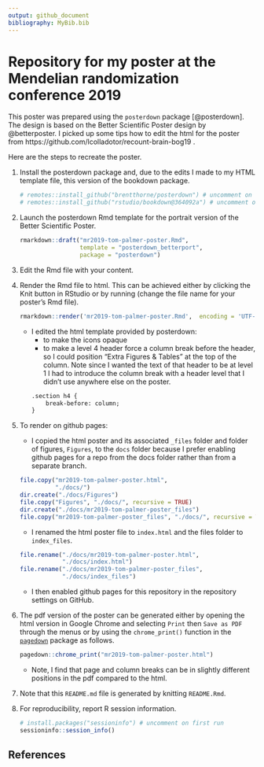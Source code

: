 ```yaml
---
output: github_document
bibliography: MyBib.bib
---
```


# Repository for my poster at the Mendelian randomization conference 2019

This poster was prepared using the `posterdown` package [@posterdown]. The design is based on the Better Scientific Poster design by @betterposter. I picked up some tips how to edit the html for the poster from https://github.com/lcolladotor/recount-brain-bog19 .

Here are the steps to recreate the poster.

1. Install the posterdown package and, due to the edits I made to my HTML template file, this version of the bookdown package.

    ```r
    # remotes::install_github("brentthorne/posterdown") # uncomment on first run
    # remotes::install_github("rstudio/bookdown@364092a") # uncomment on first run
    ```

1. Launch the posterdown Rmd template for the portrait version of the Better Scientific Poster.

    ```r
    rmarkdown::draft("mr2019-tom-palmer-poster.Rmd", 
                     template = "posterdown_betterport", 
                     package = "posterdown")
    ```

1. Edit the Rmd file with your content.

1. Render the Rmd file to html. This can be achieved either by clicking the Knit button in RStudio or by running (change the file name for your poster's Rmd file).

    ```r
    rmarkdown::render('mr2019-tom-palmer-poster.Rmd',  encoding = 'UTF-8')
    ```

    * I edited the html template provided by posterdown:
        - to make the icons opaque
        - to make a level 4 header force a column break before the header, so I could position "Extra Figures & Tables" at the top of the column. Note since I wanted the text of that header to be at level 1 I had to introduce the column break with a header level that I didn't use anywhere else on the poster.
        ```html
        .section h4 {
            break-before: column;
        }
        ```

1. To render on github pages:

    * I copied the html poster and its associated `_files` folder and folder of figures, `Figures`, to the `docs` folder because I prefer enabling github pages for a repo from the docs folder rather than from a separate branch.
    ```r
    file.copy("mr2019-tom-palmer-poster.html", 
              "./docs/")
    dir.create("./docs/Figures")
    file.copy("Figures", "./docs/", recursive = TRUE)
    dir.create("./docs/mr2019-tom-palmer-poster_files")
    file.copy("mr2019-tom-palmer-poster_files", "./docs/", recursive = TRUE)
    ```
    * I renamed the html poster file to `index.html` and the files folder to `index_files`.
    ```r
    file.rename("./docs/mr2019-tom-palmer-poster.html", 
                "./docs/index.html")
    file.rename("./docs/mr2019-tom-palmer-poster_files",
                "./docs/index_files")
    ```
    * I then enabled github pages for this repository in the repository settings on GitHub.

1. The pdf version of the poster can be generated either by opening the html version in Google Chrome and selecting `Print` then `Save as PDF` through the menus or by using the `chrome_print()` function in the [`pagedown`](https://github.com/rstudio/pagedown) package as follows.

    ```r
    pagedown::chrome_print("mr2019-tom-palmer-poster.html")
    ```

    * Note, I find that page and column breaks can be in slightly different positions in the pdf compared to the html.

1. Note that this `README.md` file is generated by knitting `README.Rmd`.

1. For reproducibility, report R session information.

    ```r
    # install.packages("sessioninfo") # uncomment on first run
    sessioninfo::session_info()
    ```

## References